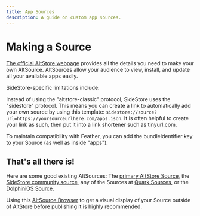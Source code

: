 ```yaml
---
title: App Sources
description: A guide on custom app sources.
---
```


# Making a Source

[The official AltStore webpage](https://faq.altstore.io/developers/make-a-source) provides all the details you need to make your own AltSource. AltSources allow your audience to view, install, and update all your avaliable apps easily.

SideStore-specific limitations include:

Instead of using the "altstore-classic" protocol, SideStore uses the "sidestore" protocol. This means you can create a link to automatically add your own source by using this template: ```sidestore://source?url=https://yoursourceurlhere.com/apps.json```. It is often helpful to create your link as such, then put it into a link shortener such as tinyurl.com.

To maintain compatibility with Feather, you can add the bundleIdentifier key to your Source (as well as inside "apps").

## That's all there is!

Here are some good existing AltSources: The [primary AltStore Source](https://apps.altstore.io), the [SideStore community source](https://github.com/SideStore/Community-Source), any of the Sources at [Quark Sources](https://quarksources.github.io), or the [DolphiniOS Source](https://altstore.oatmealdome.me/).

Using this [AltSource Browser](https://altsource.by.lao.sb/browse/) to get a visual display of your Source outside of AltStore before publishing it is highly recommended.
